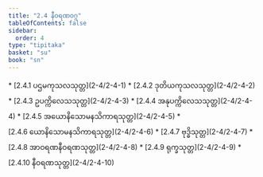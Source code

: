 ```yaml
---
title: "2.4 နီဝရဏဝဂ္ဂ"
tableOfContents: false
sidebar:
  order: 4
type: "tipitaka"
basket: "su"
book: "sn"
---
```



<DynamicBreadcrumb />



<TableOfContents book="sn" section="2.4">
* [2.4.1 ပဌမကုသလသုတ္တ](2-4/2-4-1)
* [2.4.2 ဒုတိယကုသလသုတ္တ](2-4/2-4-2)
* [2.4.3 ဥပက္ကိလေသသုတ္တ](2-4/2-4-3)
* [2.4.4 အနုပက္ကိလေသသုတ္တ](2-4/2-4-4)
* [2.4.5 အယောနိသောမနသိကာရသုတ္တ](2-4/2-4-5)
* [2.4.6 ယောနိသောမနသိကာရသုတ္တ](2-4/2-4-6)
* [2.4.7 ဗုဒ္ဓိသုတ္တ](2-4/2-4-7)
* [2.4.8 အာဝရဏနီဝရဏသုတ္တ](2-4/2-4-8)
* [2.4.9 ရုက္ခသုတ္တ](2-4/2-4-9)
* [2.4.10 နီဝရဏသုတ္တ](2-4/2-4-10)
</TableOfContents>